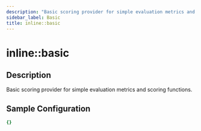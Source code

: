 ```yaml
---
description: "Basic scoring provider for simple evaluation metrics and scoring functions."
sidebar_label: Basic
title: inline::basic
---
```


# inline::basic

## Description

Basic scoring provider for simple evaluation metrics and scoring functions.

## Sample Configuration

```yaml
{}
```
